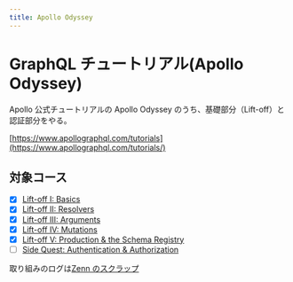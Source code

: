 ```yaml
---
title: Apollo Odyssey
---
```


# GraphQL チュートリアル(Apollo Odyssey)

Apollo 公式チュートリアルの Apollo Odyssey のうち、基礎部分（Lift-off）と認証部分をやる。

[https://www.apollographql.com/tutorials](https://www.apollographql.com/tutorials/)

## 対象コース

- [x] [Lift-off I: Basics](https://www.apollographql.com/tutorials/lift-off-part1)
- [x] [Lift-off II: Resolvers](https://www.apollographql.com/tutorials/lift-off-part2)
- [x] [Lift-off III: Arguments](https://www.apollographql.com/tutorials/lift-off-part3)
- [x] [Lift-off IV: Mutations](https://www.apollographql.com/tutorials/lift-off-part4)
- [x] [Lift-off V: Production & the Schema Registry](https://www.apollographql.com/tutorials/lift-off-part5)
- [ ] [Side Quest: Authentication & Authorization](https://www.apollographql.com/tutorials/side-quest-auth)

取り組みのログは[Zenn のスクラップ](https://zenn.dev/qmotas/scraps/284f419a67c0d3)
